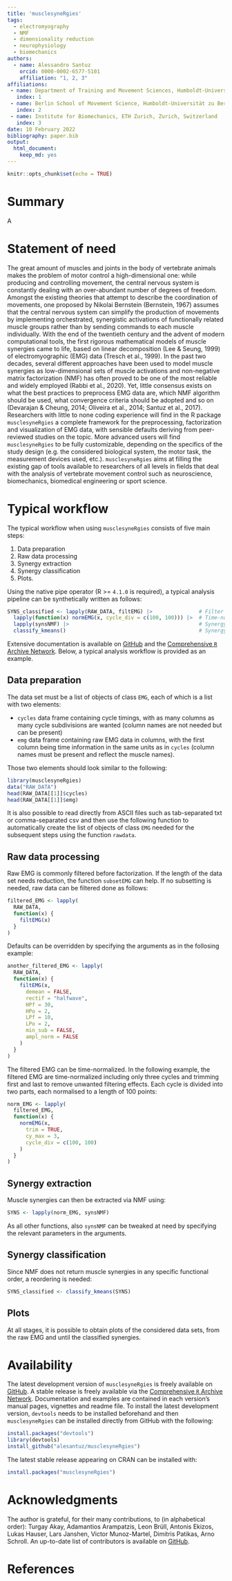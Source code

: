 ```yaml
---
title: 'musclesyneRgies'
tags:
  - electromyography
  - NMF
  - dimensionality reduction
  - neurophysiology
  - biomechanics
authors:
  - name: Alessandro Santuz
    orcid: 0000-0002-6577-5101
    affiliation: "1, 2, 3" 
affiliations:
 - name: Department of Training and Movement Sciences, Humboldt-Universität zu Berlin, Berlin, Germany
   index: 1
 - name: Berlin School of Movement Science, Humboldt-Universität zu Berlin, Berlin, Germany
   index: 2
 - name: Institute for Biomechanics, ETH Zurich, Zurich, Switzerland
   index: 3
date: 10 February 2022
bibliography: paper.bib
output:
  html_document:
    keep_md: yes
---
```

```r
knitr::opts_chunk$set(echo = TRUE)
```
# Summary

A

# Statement of need

The great amount of muscles and joints in the body of vertebrate animals makes the problem of motor control a high-dimensional one: while producing and controlling movement, the central nervous system is constantly dealing with an over-abundant number of degrees of freedom. Amongst the existing theories that attempt to describe the coordination of movements, one proposed by Nikolai Bernstein (Bernstein, 1967) assumes that the central nervous system can simplify the production of movements by implementing orchestrated, synergistic activations of functionally related muscle groups rather than by sending commands to each muscle individually. With the end of the twentieth century and the advent of modern computational tools, the first rigorous mathematical models of muscle synergies came to life, based on linear decomposition (Lee & Seung, 1999) of electromyographic (EMG) data (Tresch et al., 1999). In the past two decades, several different approaches have been used to model muscle synergies as low-dimensional sets of muscle activations and non-negative matrix factorization (NMF) has often proved to be one of the most reliable and widely employed (Rabbi et al., 2020). Yet, little consensus exists on what the best practices to preprocess EMG data are, which NMF algorithm should be used, what convergence criteria should be adopted and so on (Devarajan & Cheung, 2014; Oliveira et al., 2014; Santuz et al., 2017). Researchers with little to none coding experience will find in the R package `musclesyneRgies` a complete framework for the preprocessing, factorization and visualization of EMG data, with sensible defaults deriving from peer-reviewed studies on the topic. More advanced users will find `musclesyneRgies` to be fully customizable, depending on the specifics of the study design (e.g. the considered biological system, the motor task, the measurement devices used, etc.). `musclesyneRgies` aims at filling the existing gap of tools available to researchers of all levels in fields that deal with the analysis of vertebrate movement control such as neuroscience, biomechanics, biomedical engineering or sport science.

# Typical workflow

The typical workflow when using `musclesyneRgies` consists of five main steps:

1. Data preparation
2. Raw data processing
3. Synergy extraction
4. Synergy classification
5. Plots.

Using the native pipe operator (R >= `4.1.0` is required), a typical analysis pipeline can be synthetically written as follows:
```r
SYNS_classified <- lapply(RAW_DATA, filtEMG) |>               # Filter raw data
  lapply(function(x) normEMG(x, cycle_div = c(100, 100))) |>  # Time-normalization
  lapply(synsNMF) |>                                          # Synergy extraction
  classify_kmeans()                                           # Synergy classification
```

Extensive documentation is available on [GitHub](https://github.com/alesantuz/musclesyneRgies) and the [Comprehensive `R` Archive Network](https://CRAN.R-project.org/package=musclesyneRgies). Below, a typical analysis workflow is provided as an example.

## Data preparation

The data set must be a list of objects of class `EMG`, each of which is a list with two elements:

- `cycles` data frame containing cycle timings, with as many columns as many cycle subdivisions are wanted (column names are not needed but can be present)
- `emg` data frame containing raw EMG data in columns, with the first column being time information in the same units as in `cycles` (column names must be present and reflect the muscle names).

Those two elements should look similar to the following:
```r
library(musclesyneRgies)
data("RAW_DATA")
head(RAW_DATA[[1]]$cycles)
head(RAW_DATA[[1]]$emg)
```

It is also possible to read directly from ASCII files such as tab-separated txt or comma-separated csv and then use the following function to automatically create the list of objects of class `EMG` needed for the subsequent steps using the function `rawdata`.

## Raw data processing

Raw EMG is commonly filtered before factorization. If the length of the data set needs reduction, the function `subsetEMG` can help. If no subsetting is needed, raw data can be filtered done as follows:

```r
filtered_EMG <- lapply(
  RAW_DATA,
  function(x) {
    filtEMG(x)
  }
)
```

Defaults can be overridden by specifying the arguments as in the follosing example:

```r
another_filtered_EMG <- lapply(
  RAW_DATA,
  function(x) {
    filtEMG(x,
      demean = FALSE,
      rectif = "halfwave",
      HPf = 30,
      HPo = 2,
      LPf = 10,
      LPo = 2,
      min_sub = FALSE,
      ampl_norm = FALSE
    )
  }
)
```
The filtered EMG can be time-normalized. In the following example, the filtered EMG are time-normalized including only three cycles and trimming first and last to remove unwanted filtering effects. Each cycle is divided into two parts, each normalised to a length of 100 points:
```r
norm_EMG <- lapply(
  filtered_EMG,
  function(x) {
    normEMG(x,
      trim = TRUE,
      cy_max = 3,
      cycle_div = c(100, 100)
    )
  }
)
```

## Synergy extraction

Muscle synergies can then be extracted via NMF using:
```r
SYNS <- lapply(norm_EMG, synsNMF)
```
As all other functions, also `synsNMF` can be tweaked at need by specifying the relevant parameters in the arguments.

## Synergy classification

Since NMF does not return muscle synergies in any specific functional order, a reordering is needed:
```r
SYNS_classified <- classify_kmeans(SYNS)
```

## Plots

At all stages, it is possible to obtain plots of the considered data sets, from the raw EMG and until the classified synergies.

# Availability
The latest development version of `musclesyneRgies` is freely available on [GitHub](https://github.com/alesantuz/musclesyneRgies). A stable release is freely available via the [Comprehensive `R` Archive Network](https://CRAN.R-project.org/package=musclesyneRgies). Documentation and examples
are contained in each version's manual pages, vignettes and readme file. To install the latest development version, `devtools` needs to be installed beforehand and then `musclesyneRgies` can be installed directly from GitHub with the following:
```r
install.packages("devtools")
library(devtools)
install_github("alesantuz/musclesyneRgies")
```
The latest stable release appearing on CRAN can be installed with:
```r
install.packages("musclesyneRgies")
```

# Acknowledgments

The author is grateful, for their many contributions, to (in alphabetical order): Turgay Akay, Adamantios Arampatzis, Leon Brüll, Antonis Ekizos, Lukas Hauser, Lars Janshen, Victor Munoz-Martel, Dimitris Patikas, Arno Schroll. An up-to-date list of contributors is available on [GitHub](https://github.com/alesantuz/musclesyneRgies/graphs/contributors).

# References
